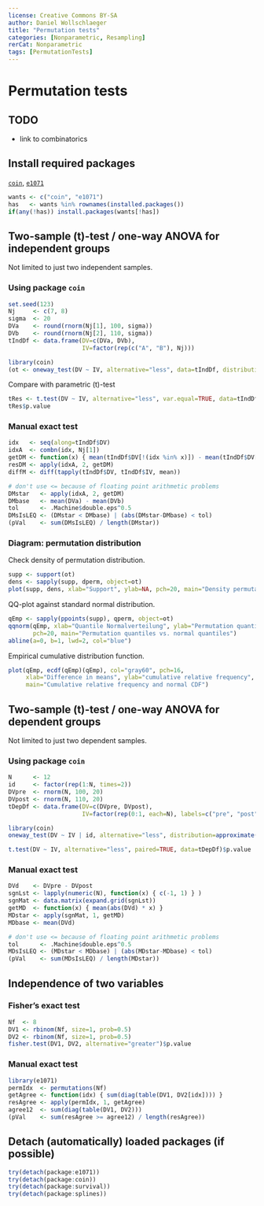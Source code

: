 ---
license: Creative Commons BY-SA
author: Daniel Wollschlaeger
title: "Permutation tests"
categories: [Nonparametric, Resampling]
rerCat: Nonparametric
tags: [PermutationTests]
---

Permutation tests
=========================

TODO
-------------------------

 - link to combinatorics

Install required packages
-------------------------

[`coin`](http://cran.r-project.org/package=coin), [`e1071`](http://cran.r-project.org/package=e1071)

```{r}
wants <- c("coin", "e1071")
has   <- wants %in% rownames(installed.packages())
if(any(!has)) install.packages(wants[!has])
```

Two-sample \(t\)-test / one-way ANOVA for independent groups
-------------------------

Not limited to just two independent samples.

### Using package `coin`

```{r}
set.seed(123)
Nj     <- c(7, 8)
sigma  <- 20
DVa    <- round(rnorm(Nj[1], 100, sigma))
DVb    <- round(rnorm(Nj[2], 110, sigma))
tIndDf <- data.frame(DV=c(DVa, DVb),
                     IV=factor(rep(c("A", "B"), Nj)))
```

```{r}
library(coin)
(ot <- oneway_test(DV ~ IV, alternative="less", data=tIndDf, distribution="exact"))
```

Compare with parametric \(t\)-test

```{r}
tRes <- t.test(DV ~ IV, alternative="less", var.equal=TRUE, data=tIndDf)
tRes$p.value
```

### Manual exact test

```{r}
idx   <- seq(along=tIndDf$DV)
idxA  <- combn(idx, Nj[1])
getDM <- function(x) { mean(tIndDf$DV[!(idx %in% x)]) - mean(tIndDf$DV[x]) }
resDM <- apply(idxA, 2, getDM)
diffM <- diff(tapply(tIndDf$DV, tIndDf$IV, mean))

# don't use <= because of floating point arithmetic problems
DMstar   <- apply(idxA, 2, getDM)
DMbase   <- mean(DVa) - mean(DVb)
tol      <- .Machine$double.eps^0.5
DMsIsLEQ <- (DMstar < DMbase) | (abs(DMstar-DMbase) < tol)
(pVal    <- sum(DMsIsLEQ) / length(DMstar))
```

### Diagram: permutation distribution

Check density of permutation distribution.

```{r rerResamplingPerm01}
supp <- support(ot)
dens <- sapply(supp, dperm, object=ot)
plot(supp, dens, xlab="Support", ylab=NA, pch=20, main="Density permutation distribution")
```

QQ-plot against standard normal distribution.

```{r rerResamplingPerm02}
qEmp <- sapply(ppoints(supp), qperm, object=ot)
qqnorm(qEmp, xlab="Quantile Normalverteilung", ylab="Permutation quantiles",
       pch=20, main="Permutation quantiles vs. normal quantiles")
abline(a=0, b=1, lwd=2, col="blue")
```

Empirical cumulative distribution function.

```{r rerResamplingPerm03}
plot(qEmp, ecdf(qEmp)(qEmp), col="gray60", pch=16,
     xlab="Difference in means", ylab="cumulative relative frequency",
     main="Cumulative relative frequency and normal CDF")
```

Two-sample \(t\)-test / one-way ANOVA for dependent groups
-------------------------

Not limited to just two dependent samples.

### Using package `coin`

```{r}
N      <- 12
id     <- factor(rep(1:N, times=2))
DVpre  <- rnorm(N, 100, 20)
DVpost <- rnorm(N, 110, 20)
tDepDf <- data.frame(DV=c(DVpre, DVpost),
                     IV=factor(rep(0:1, each=N), labels=c("pre", "post")))
```

```{r}
library(coin)
oneway_test(DV ~ IV | id, alternative="less", distribution=approximate(B=9999), data=tDepDf)
```

```{r}
t.test(DV ~ IV, alternative="less", paired=TRUE, data=tDepDf)$p.value
```

### Manual exact test

```{r}
DVd    <- DVpre - DVpost
sgnLst <- lapply(numeric(N), function(x) { c(-1, 1) } )
sgnMat <- data.matrix(expand.grid(sgnLst))
getMD  <- function(x) { mean(abs(DVd) * x) }
MDstar <- apply(sgnMat, 1, getMD)
MDbase <- mean(DVd)

# don't use <= because of floating point arithmetic problems
tol      <- .Machine$double.eps^0.5
MDsIsLEQ <- (MDstar < MDbase) | (abs(MDstar-MDbase) < tol)
(pVal    <- sum(MDsIsLEQ) / length(MDstar))
```

Independence of two variables
-------------------------

### Fisher's exact test
```{r}
Nf  <- 8
DV1 <- rbinom(Nf, size=1, prob=0.5)
DV2 <- rbinom(Nf, size=1, prob=0.5)
fisher.test(DV1, DV2, alternative="greater")$p.value
```

### Manual exact test

```{r}
library(e1071)
permIdx  <- permutations(Nf)
getAgree <- function(idx) { sum(diag(table(DV1, DV2[idx]))) }
resAgree <- apply(permIdx, 1, getAgree)
agree12  <- sum(diag(table(DV1, DV2)))
(pVal    <- sum(resAgree >= agree12) / length(resAgree))
```

Detach (automatically) loaded packages (if possible)
-------------------------

```{r}
try(detach(package:e1071))
try(detach(package:coin))
try(detach(package:survival))
try(detach(package:splines))
```
